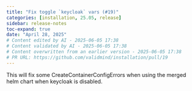 ```yaml
---
title: "Fix toggle `keycloak` vars (#19)"
categories: [installation, 25.05, release]
sidebar: release-notes
toc-expand: true
date: "April 28, 2025"
# Content edited by AI - 2025-06-05 17:38
# Content validated by AI - 2025-06-05 17:38
# Content overwritten from an earlier version - 2025-06-05 17:38
# PR URL: https://github.com/validmind/installation/pull/19
---
```


This will fix some CreateContainerConfigErrors when using the merged helm chart when keycloak is disabled.